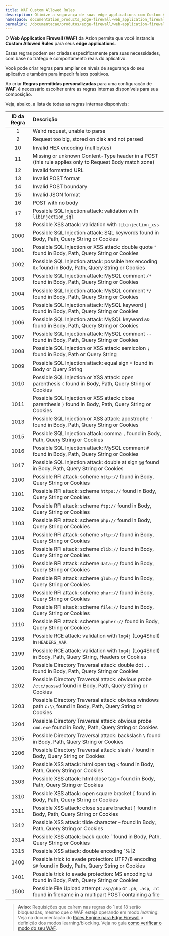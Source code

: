 ```yaml
---
title: WAF Custom Allowed Rules
description: Otimize a segurança de suas edge applications com Custom Allowed Rules personalizadas para WAF
namespace: documentation_products_edge-firewall-web_application_firewall_custom_allowed_rules
permalink: /documentacao/produtos/edge-firewall/web-application-firewall/custom-allowed-rules/
---
```


O **Web Application Firewall (WAF)** da Azion permite que você instancie **Custom Allowed Rules** para seus **edge applications**.

Essas regras podem ser criadas especificamente para suas necessidades, com base no tráfego e comportamento reais do aplicativo.

Você pode criar regras para ampliar os níveis de segurança do seu aplicativo e também para impedir falsos positivos.

Ao criar **Regras permitidas personalizadas** para uma configuração de **WAF**, é necessário escolher entre as regras internas disponíveis para sua composição.

Veja, abaixo, a lista de todas as regras internas disponíveis:

| ID da Regra | Descrição                                                                                                                                 |
|:-----------:|:------------------------------------------------------------------------------------------------------------------------------------------|
| 1           | Weird request, unable to parse                                                                                                            |
| 2           | Request too big, stored on disk and not parsed                                                                                            |
| 10          | Invalid HEX encoding (null bytes)                                                                                                         |
| 11          | Missing or unknown Content-Type header in a POST (this rule applies only to Request Body match zone)                                      |
| 12          | Invalid formatted URL                                                                                                                     |
| 13          | Invalid POST format                                                                                                                       |
| 14          | Invalid POST boundary                                                                                                                     |
| 15          | Invalid JSON format                                                                                                                       |
| 16          | POST with no body                                                                                                                         |
| 17          | Possible SQL Injection attack: validation with `libinjection_sql`                                                                         |
| 18          | Possible XSS attack: validation with `libinjection_xss`                                                                                   |
| 1000        | Possible SQL Injection attack: SQL keywords found in Body, Path, Query String or Cookies                                                  |
| 1001        | Possible SQL Injection or XSS attack: double quote `"` found in Body, Path, Query String or Cookies                                       |
| 1002        | Possible SQL Injection attack: possible hex encoding `0x` found in Body, Path, Query String or Cookies                                    |
| 1003        | Possible SQL Injection attack: MySQL comment `/*` found in Body, Path, Query String or Cookies                                            |
| 1004        | Possible SQL Injection attack: MySQL comment `*/` found in Body, Path, Query String or Cookies                                            |
| 1005        | Possible SQL Injection attack: MySQL keyword `\|` found in Body, Path, Query String or Cookies                                            |
| 1006        | Possible SQL Injection attack: MySQL keyword `&&` found in Body, Path, Query String or Cookies                                            |
| 1007        | Possible SQL Injection attack: MySQL comment `--` found in Body, Path, Query String or Cookies                                            |
| 1008        | Possible SQL Injection or XSS attack: semicolon `;` found in Body, Path or Query String                                                   |
| 1009        | Possible SQL Injection attack: equal sign `=` found in Body or Query String                                                               |
| 1010        | Possible SQL Injection or XSS attack: open parenthesis `(` found in Body, Path, Query String or Cookies                                   |
| 1011        | Possible SQL Injection or XSS attack: close parenthesis `)` found in Body, Path, Query String or Cookies                                  |
| 1013        | Possible SQL Injection or XSS attack: apostrophe `'` found in Body, Path, Query String or Cookies                                         |
| 1015        | Possible SQL Injection attack: comma `,` found in Body, Path, Query String or Cookies                                                     |
| 1016        | Possible SQL Injection attack: MySQL comment `#` found in Body, Path, Query String or Cookies                                             |
| 1017        | Possible SQL Injection attack: double at sign `@@` found in Body, Path, Query String or Cookies                                           |
| 1100        | Possible RFI attack: scheme `http://` found in Body, Query String or Cookies                                                              |
| 1101        | Possible RFI attack: scheme `https://` found in Body, Query String or Cookies                                                             |
| 1102        | Possible RFI attack: scheme `ftp://` found in Body, Query String or Cookies                                                               |
| 1103        | Possible RFI attack: scheme `php://` found in Body, Query String or Cookies                                                               |
| 1104        | Possible RFI attack: scheme `sftp://` found in Body, Query String or Cookies                                                              |
| 1105        | Possible RFI attack: scheme `zlib://` found in Body, Query String or Cookies                                                              |
| 1106        | Possible RFI attack: scheme `data://` found in Body, Query String or Cookies                                                              |
| 1107        | Possible RFI attack: scheme `glob://` found in Body, Query String or Cookies                                                              |
| 1108        | Possible RFI attack: scheme `phar://` found in Body, Query String or Cookies                                                              |
| 1109        | Possible RFI attack: scheme `file://` found in Body, Query String or Cookies                                                              |
| 1110        | Possible RFI attack: scheme `gopher://` found in Body, Query String or Cookies                                                            |
| 1198        | Possible RCE attack: validation with `log4j` (Log4Shell) in `HEADERS_VAR`                                                                 |
| 1199        | Possible RCE attack: validation with `log4j` (Log4Shell) in Body, Path, Query String, Headers or Cookies                                  |
| 1200        | Possible Directory Traversal attack: double dot `..` found in Body, Path, Query String or Cookies                                         |
| 1202        | Possible Directory Traversal attack: obvious probe `/etc/passwd` found in Body, Path, Query String or Cookies                             |
| 1203        | Possible Directory Traversal attack: obvious windows path `c:\\` found in Body, Path, Query String or Cookies                             |
| 1204        | Possible Directory Traversal attack: obvious probe `cmd.exe` found in Body, Path, Query String or Cookies                                 |
| 1205        | Possible Directory Traversal attack: backslash `\` found in Body, Path, Query String or Cookies                                           |
| 1206        | Possible Directory Traversal attack: slash `/` found in Body, Query String or Cookies                                                     |
| 1302        | Possible XSS attack: html open tag `<` found in Body, Path, Query String or Cookies                                                       |
| 1303        | Possible XSS attack: html close tag `>` found in Body, Path, Query String or Cookies                                                      |
| 1310        | Possible XSS attack: open square bracket `[` found in Body, Path, Query String or Cookies                                                 |
| 1311        | Possible XSS attack: close square bracket `]` found in Body, Path, Query String or Cookies                                                |
| 1312        | Possible XSS attack: tilde character `~` found in Body, Path, Query String or Cookies                                                     |
| 1314        | Possible XSS attack: back quote ` found in Body, Path, Query String or Cookies                                                            |
| 1315        | Possible XSS attack: double encoding `%[2|3]` found in Body, Path, Query String or Cookies                                                |
| 1400        | Possible trick to evade protection: UTF7/8 encoding `&#` found in Body, Path, Query String or Cookies                                     |
| 1401        | Possible trick to evade protection: MS encoding `%U` found in Body, Path, Query String or Cookies                                         |
| 1500        | Possible File Upload attempt: `asp/php` or `.ph`, `.asp`, `.ht` found in filename in a multipart POST containing a file                   |

> **Aviso**: Requisições que caírem nas regras do 1 até 18 serão bloqueadas, mesmo que o WAF esteja operando em modo *learning*. Veja na documentação do [Rules Engine para Edge Firewall](/pt-br/documentacao/produtos/edge-firewall/rules-engine/) a definição dos modos learning/blocking. Veja no guia [como verificar o modo do seu WAF](/pt-br/documentacao/produtos/guias/como-verificar-modo-do-seu-waf/).
